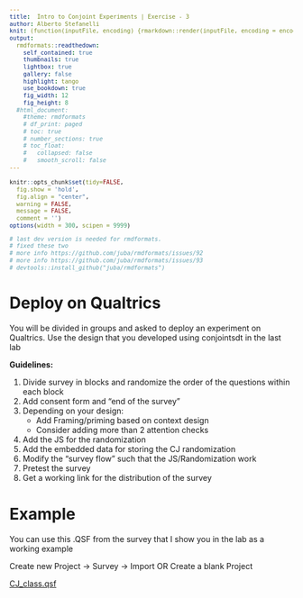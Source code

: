 ```yaml
---
title:  Intro to Conjoint Experiments | Exercise - 3
author: Alberto Stefanelli
knit: (function(inputFile, encoding) {rmarkdown::render(inputFile, encoding = encoding, output_dir = "html") })
output:
  rmdformats::readthedown:
    self_contained: true
    thumbnails: true
    lightbox: true
    gallery: false
    highlight: tango
    use_bookdown: true
    fig_width: 12
    fig_height: 8
  #html_document:
    #theme: rmdformats
    # df_print: paged
    # toc: true
    # number_sections: true
    # toc_float:
    #   collapsed: false
    #   smooth_scroll: false
---
```

<style type="text/css">
#content {
    max-width: 1500px !important;
/*    !margin-left: 300px !important;
*/
}
#table-of-contents {
    width: 300px !important;
}

#postamble {
  font-size: 10px;
}

pre{
  background-color: #FFFFFF;
    font-size: 12px;
}
pre:not([class]) {
  background-color: #D8D8D8;
    color: black;
}

</style>

```r
knitr::opts_chunk$set(tidy=FALSE, 
  fig.show = 'hold', 
  fig.align = "center", 
  warning = FALSE, 
  message = FALSE, 
  comment = '')
options(width = 300, scipen = 9999)

# last dev version is needed for rmdformats.
# fixed these two
# more info https://github.com/juba/rmdformats/issues/92 
# more info https://github.com/juba/rmdformats/issues/93
# devtools::install_github("juba/rmdformats")

```

  
# Deploy on Qualtrics

You will be divided in groups and asked to deploy an experiment on Qualtrics. Use the design that you developed using conjointsdt in the last lab 

**Guidelines:**

1. Divide survey in blocks and randomize the order of the questions within each block
2. Add consent form and "end of the survey"
3. Depending on your design:
    - Add Framing/priming based on context design 
    - Consider adding more than 2 attention checks 
4. Add the JS for the randomization 
5. Add the embedded data for storing the CJ randomization
6. Modify the "survey flow" such that the JS/Randomization work 
6. Pretest the survey
7. Get a working link for the distribution of the survey 


# Example 

You can use this .QSF from the survey that I show you in the lab as a working example

Create new Project -> Survey  -> Import OR Create a blank Project

[CJ_class.qsf](https://minhaskamal.github.io/DownGit/#/home?url=https://github.com/albertostefanelli/conjoint_class/blob/master/session_3/lab/qualtrics_survey/CJ_class.qsf)



